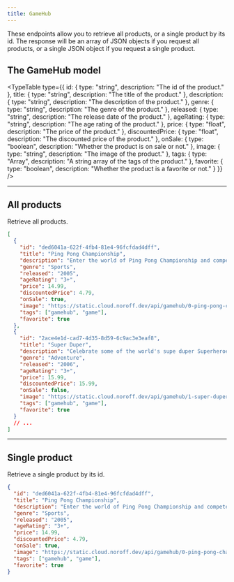 ```yaml
---
title: GameHub
---
```


These endpoints allow you to retrieve all products, or a single product by its id. The response will be an array of JSON objects if you request all products, or a single JSON object if you request a single product.

## The GameHub model

<TypeTable
  type={{
    id: { type: "string", description: "The id of the product." },
    title: { type: "string", description: "The title of the product." },
    description: { type: "string", description: "The description of the product." },
    genre: { type: "string", description: "The genre of the product." },
    released: { type: "string", description: "The release date of the product." },
    ageRating: { type: "string", description: "The age rating of the product." },
    price: { type: "float", description: "The price of the product." },
    discountedPrice: { type: "float", description: "The discounted price of the product." },
    onSale: { type: "boolean", description: "Whether the product is on sale or not." },
    image: { type: "string", description: "The image of the product." },
    tags: { type: "Array<string>", description: "A string array of the tags of the product." },
    favorite: { type: "boolean", description: "Whether the product is a favorite or not." }
  }}
/>

<Hr />

## All products

<EndpointDetails path="/gamehub" />

Retrieve all products.

```json title="Response"
[
  {
    "id": "ded6041a-622f-4fb4-81e4-96fcfdad4dff",
    "title": "Ping Pong Championship",
    "description": "Enter the world of Ping Pong Championship and compete against the world's best to become the ultimate champion in this exciting game.",
    "genre": "Sports",
    "released": "2005",
    "ageRating": "3+",
    "price": 14.99,
    "discountedPrice": 4.79,
    "onSale": true,
    "image": "https://static.cloud.noroff.dev/api/gamehub/0-ping-pong-championship.jpg",
    "tags": ["gamehub", "game"],
    "favorite": true
  },
  {
    "id": "2ace4e1d-cad7-4d35-8d59-6c9ac3e3eaf8",
    "title": "Super Duper",
    "description": "Celebrate some of the world's supe duper Superheroes with augmented reality.",
    "genre": "Adventure",
    "released": "2006",
    "ageRating": "3+",
    "price": 15.99,
    "discountedPrice": 15.99,
    "onSale": false,
    "image": "https://static.cloud.noroff.dev/api/gamehub/1-super-duper.jpg",
    "tags": ["gamehub", "game"],
    "favorite": true
  }
  // ...
]
```

<Hr />

## Single product

<EndpointDetails path="/gamehub/<id>" />

Retrieve a single product by its id.

```json title="Response"
{
  "id": "ded6041a-622f-4fb4-81e4-96fcfdad4dff",
  "title": "Ping Pong Championship",
  "description": "Enter the world of Ping Pong Championship and compete against the world's best to become the ultimate champion in this exciting game.",
  "genre": "Sports",
  "released": "2005",
  "ageRating": "3+",
  "price": 14.99,
  "discountedPrice": 4.79,
  "onSale": true,
  "image": "https://static.cloud.noroff.dev/api/gamehub/0-ping-pong-championship.jpg",
  "tags": ["gamehub", "game"],
  "favorite": true
}
```
